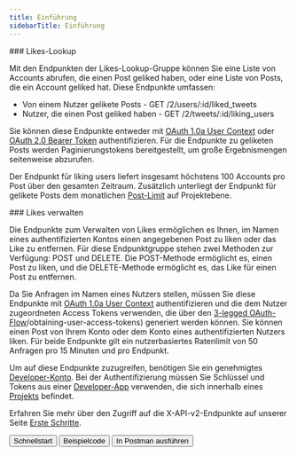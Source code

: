 ```yaml
---
title: Einführung
sidebarTitle: Einführung
---
```



<div id="likes-lookup">
  ### Likes-Lookup
</div>

Mit den Endpunkten der Likes-Lookup-Gruppe können Sie eine Liste von Accounts abrufen, die einen Post geliked haben, oder eine Liste von Posts, die ein Account geliked hat. Diese Endpunkte umfassen:

- Von einem Nutzer gelikete Posts - GET /2/users/:id/liked\_tweets
- Nutzer, die einen Post geliked haben - GET /2/tweets/:id/liking\_users

Sie können diese Endpunkte entweder mit [OAuth 1.0a User Context](/de/resources/fundamentals/authentication) oder [OAuth 2.0 Bearer Token](/de/resources/fundamentals/authentication#oauth-2-0) authentifizieren. Für die Endpunkte zu geliketen Posts werden Paginierungstokens bereitgestellt, um große Ergebnismengen seitenweise abzurufen.

Der Endpunkt für liking users liefert insgesamt höchstens 100 Accounts pro Post über den gesamten Zeitraum. Zusätzlich unterliegt der Endpunkt für gelikete Posts dem monatlichen [Post-Limit](/de/x-api/fundamentals/post-cap) auf Projektebene.
 

<div id="manage-likes">
  ### Likes verwalten
</div>

Die Endpunkte zum Verwalten von Likes ermöglichen es Ihnen, im Namen eines authentifizierten Kontos einen angegebenen Post zu liken oder das Like zu entfernen. Für diese Endpunktgruppe stehen zwei Methoden zur Verfügung: POST und DELETE. Die POST-Methode ermöglicht es, einen Post zu liken, und die DELETE-Methode ermöglicht es, das Like für einen Post zu entfernen.

Da Sie Anfragen im Namen eines Nutzers stellen, müssen Sie diese Endpunkte mit [OAuth 1.0a User Context](/de/resources/fundamentals/authentication) authentifizieren und die dem Nutzer zugeordneten Access Tokens verwenden, die über den [3-legged OAuth-Flow](/de/resources/fundamentals/authentication#oauth-1-0a-2)/obtaining-user-access-tokens) generiert werden können. Sie können einen Post von Ihrem Konto oder dem Konto eines authentifizierten Nutzers liken. Für beide Endpunkte gilt ein nutzerbasiertes Ratenlimit von 50 Anfragen pro 15 Minuten und pro Endpunkt.

Um auf diese Endpunkte zuzugreifen, benötigen Sie ein genehmigtes [Developer-Konto](/de/resources/fundamentals/developer-portal). Bei der Authentifizierung müssen Sie Schlüssel und Tokens aus einer [Developer-App](/de/resources/fundamentals/developer-apps) verwenden, die sich innerhalb eines [Projekts](/de/resources/fundamentals/projects) befindet.

Erfahren Sie mehr über den Zugriff auf die X-API-v2-Endpunkte auf unserer Seite [Erste Schritte](/de/x-api/getting-started/about-x-api).

<div class="flex space-x-2">
  <Button href="/de/x-api/posts/likes/quickstart/likes-lookup">
    Schnellstart
  </Button>

  <Button href="https://github.com/xdevplatform/Twitter-API-v2-sample-code">
    Beispielcode
  </Button>

  <Button href="https://app.getpostman.com/run-collection/9956214-784efcda-ed4c-4491-a4c0-a26470a67400">
    In Postman ausführen
  </Button>
</div>